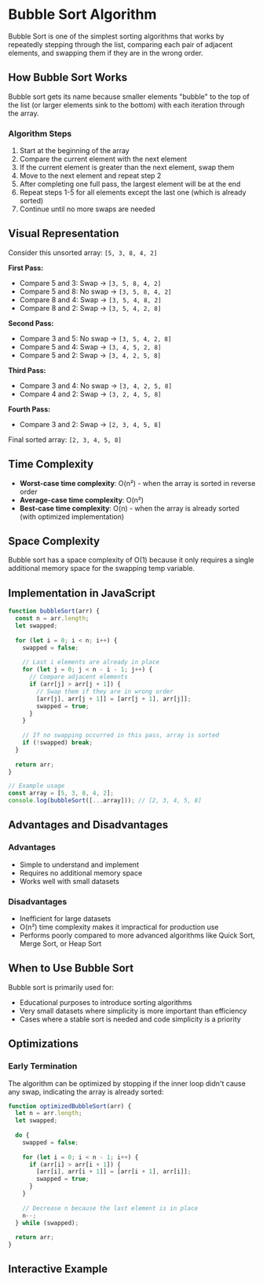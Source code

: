  
# Bubble Sort Algorithm

Bubble Sort is one of the simplest sorting algorithms that works by repeatedly stepping through the list, comparing each pair of adjacent elements, and swapping them if they are in the wrong order.

## How Bubble Sort Works

Bubble sort gets its name because smaller elements "bubble" to the top of the list (or larger elements sink to the bottom) with each iteration through the array.

### Algorithm Steps

1. Start at the beginning of the array
2. Compare the current element with the next element
3. If the current element is greater than the next element, swap them
4. Move to the next element and repeat step 2
5. After completing one full pass, the largest element will be at the end
6. Repeat steps 1-5 for all elements except the last one (which is already sorted)
7. Continue until no more swaps are needed

## Visual Representation

Consider this unsorted array: `[5, 3, 8, 4, 2]`

**First Pass:**
- Compare 5 and 3: Swap → `[3, 5, 8, 4, 2]`
- Compare 5 and 8: No swap → `[3, 5, 8, 4, 2]`
- Compare 8 and 4: Swap → `[3, 5, 4, 8, 2]`
- Compare 8 and 2: Swap → `[3, 5, 4, 2, 8]`

**Second Pass:**
- Compare 3 and 5: No swap → `[3, 5, 4, 2, 8]`
- Compare 5 and 4: Swap → `[3, 4, 5, 2, 8]`
- Compare 5 and 2: Swap → `[3, 4, 2, 5, 8]`

**Third Pass:**
- Compare 3 and 4: No swap → `[3, 4, 2, 5, 8]`
- Compare 4 and 2: Swap → `[3, 2, 4, 5, 8]`

**Fourth Pass:**
- Compare 3 and 2: Swap → `[2, 3, 4, 5, 8]`

Final sorted array: `[2, 3, 4, 5, 8]`

## Time Complexity

- **Worst-case time complexity**: O(n²) - when the array is sorted in reverse order
- **Average-case time complexity**: O(n²)
- **Best-case time complexity**: O(n) - when the array is already sorted (with optimized implementation)

## Space Complexity

Bubble sort has a space complexity of O(1) because it only requires a single additional memory space for the swapping temp variable.

## Implementation in JavaScript

```javascript
function bubbleSort(arr) {
  const n = arr.length;
  let swapped;
  
  for (let i = 0; i < n; i++) {
    swapped = false;
    
    // Last i elements are already in place
    for (let j = 0; j < n - i - 1; j++) {
      // Compare adjacent elements
      if (arr[j] > arr[j + 1]) {
        // Swap them if they are in wrong order
        [arr[j], arr[j + 1]] = [arr[j + 1], arr[j]];
        swapped = true;
      }
    }
    
    // If no swapping occurred in this pass, array is sorted
    if (!swapped) break;
  }
  
  return arr;
}

// Example usage
const array = [5, 3, 8, 4, 2];
console.log(bubbleSort([...array])); // [2, 3, 4, 5, 8]
```

## Advantages and Disadvantages

### Advantages
- Simple to understand and implement
- Requires no additional memory space
- Works well with small datasets

### Disadvantages
- Inefficient for large datasets
- O(n²) time complexity makes it impractical for production use
- Performs poorly compared to more advanced algorithms like Quick Sort, Merge Sort, or Heap Sort

## When to Use Bubble Sort

Bubble sort is primarily used for:
- Educational purposes to introduce sorting algorithms
- Very small datasets where simplicity is more important than efficiency
- Cases where a stable sort is needed and code simplicity is a priority

## Optimizations

### Early Termination
The algorithm can be optimized by stopping if the inner loop didn't cause any swap, indicating the array is already sorted:

```javascript
function optimizedBubbleSort(arr) {
  let n = arr.length;
  let swapped;
  
  do {
    swapped = false;
    
    for (let i = 0; i < n - 1; i++) {
      if (arr[i] > arr[i + 1]) {
        [arr[i], arr[i + 1]] = [arr[i + 1], arr[i]];
        swapped = true;
      }
    }
    
    // Decrease n because the last element is in place
    n--;
  } while (swapped);
  
  return arr;
}
```

## Interactive Example
 